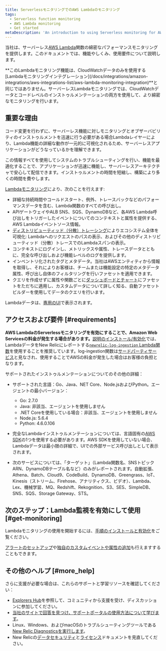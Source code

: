 ```yaml
---
title: ServerlessモニタリングでのAWS Lambdaのモニタリング
tags:
  - Serverless function monitoring
  - AWS Lambda monitoring
  - Get started
metaDescription: 'An introduction to using Serverless monitoring for AWS Lambda functions in New Relic: how it works and requirements for using it.'
---
```


当社は、サーバーレス[AWS Lambda](https://aws.amazon.com/lambda/)関数の綿密なパフォーマンスモニタリングを提供します。このドキュメントでは、機能やしくみ、使用要件について説明します。

<Callout variant="tip">
  **このLambdaモニタリング機能は、CloudWatchデータのみを使用する[Lambdaモニタリングインテグレーション](/docs/integrations/amazon-integrations/aws-integrations-list/aws-lambda-monitoring-integration)**と同じではありません。サーバーレスLambdaモニタリングでは、CloudWatchデータとコードレベルのインストゥルメンテーションの両方を使用して、より綿密なモニタリングを行います。
</Callout>

## 重要な理由

コード変更を行わずに、サーバーレス機能に対しモニタリングとオブザーバビリティのインストゥルメントを迅速に行う必要がある場合Lambdaレイヤーにより、Lambda機能の詳細な動作が一元的に可視化されるため、サーバーレスアプリケーションがどうなっているかを理解できます。

この情報すべてを使用してシステムのトラブルシューティングを行い、機能を最適化することで、アプリケーションが迅速に機能し、サーバーレスアーキテクチャで安心して配信できます。インストゥルメントの時間を短縮し、構築により多くの時間を費やします。

[Lambdaモニタリング](/docs/serverless-function-monitoring/aws-lambda-monitoring/ui-data/understand-lambda-monitoring-ui#find-data)により、次のことを行えます:

* 詳細な持続時間やコールドスタート、例外、トレースバックなどのパフォーマンスデータを含む、Lambda関数のすべての呼び出し。
* APIゲートウェイやALB SNS、SQS、DynamoDBなど、各AWS Lambda呼び出しをトリガーしたイベントについてのコンテキストと属性を提供する、AWS Lambdaイベントソース情報。
* [ディストリビューティッド（分散）トレーシング](/docs/apm/distributed-tracing/getting-started/introduction-distributed-tracing)によりエコシステム全体を可視化: Lambdaへのリクエストのパスの表示、およびその他のディストリビューティッド（分散）トレースでのLambdaスパンの表示。
* コンテキストにログインし、メトリックスや属性、トレースデータとともに、完全な呼び出しおよび機能レベルのログを提供します。
* インベントリ化されたタグとメタデータ。当社はAWSエンティティから情報を取得し、それによりお客様は、チームまたは機能設定の特定のメタデータ属性、呼び出し自体のフィルタリングを行いファセットを適用できます。
* クエリを作成せずに属性や関数ごとに[ダッシュボードとチャート](/docs/serverless-function-monitoring/aws-lambda-monitoring/ui-data/understand-lambda-monitoring-ui#chart-data)にファセットをただちに適用し、カスタムデータについて詳しく知る、自動ファセットビルダーを使用してデータのクエリを行います。

Lambdaデータは、[専用のUI](/docs/lambda-monitoring-ui)で表示されます。

## アクセスおよび要件 [#requirements]

**AWS LambdaのServerlessモニタリングを有効にすることで、Amazon Web Servicesの料金が発生する場合があります。**[説明のインストール/有効化](/docs/install-enable-new-relics-monitoring-aws-lambda)では、LambdaデータをNew Relicにレポートする[`newrelic-log-ingestion` Lambda関数](/docs/install-enable-new-relics-monitoring-aws-lambda#manual-nr-lambda)を使用することを推奨しています。log-ingestion関数は[サードパーティサービス](/docs/licenses/license-information/acceptable-use-policy/acceptable-use-policy)と見なされ、使用することでAWSの料金が発生した場合はお客様の負担となります。

サポートされたインストゥルメンテーションについてのその他の詳細：

* サポートされた言語：Go、Java、NET Core、Node.jsおよびPython。エージェントの最小バージョン：

  * Go: 2.7.0
  * Java: 非該当、エージェントを使用しません
  * .NET Coreを使用している場合：非該当、エージェントを使用しません
  * Node.js: 5.6.4
  * Python: 4.6.0.106
* 完全なLambdaインストゥルメンテーションについては、言語固有の[AWS SDK](https://aws.amazon.com/tools/#sdk)の1つを使用する必要があります。AWS SDKを使用していない場合、Lambdaデータは最小限の詳細で、UIでの外部サービス呼び出しとして表示されます。
* 次のサービスについては、「ターゲット」（Lambda関数名、SNSトピックARN、DynamoDBテーブル名など）のみがレポートされます。自動拡張、Athena、Batch、Cloud9、CodeBuild、DynamoDB、Greengrass、IoT、Kinesis（ストリーム、Firehose、アナリティクス、ビデオ）、Lambda、Lex、機械学習、MQ、Redshift、Rekognition、S3、SES、SimpleDB、SNS、SQS、Storage Gateway、STS。

## 次のステップ：Lambda監視を有効にして使用 [#get-monitoring]

Lambdaモニタリングの使用を開始するには、[手順のインストールと有効化](/docs/install-enable-new-relics-monitoring-aws-lambda)をご覧ください。

[アラートのセットアップ](https://discuss.newrelic.com/t/relic-solution-new-relic-monitoring-for-aws-lambda-configuring-alerts/96045)や[独自のカスタムイベントや属性の追加](https://discuss.newrelic.com/t/relic-solution-configuring-custom-attributes-and-events-in-aws-lambda/96043)も行えますすることもできます。

## その他のヘルプ [#more_help]

さらに支援が必要な場合は、これらのサポートと学習リソースを確認してください：

* [Explorers Hub](https://discuss.newrelic.com/)を参照して、コミュニティから支援を受け、ディスカッションに参加してください。
* [当社のサイトで回答を見つけ、サポートポータルの使用方法について学びます](/docs/using-new-relic/welcome-new-relic/get-started/find-help-use-support-portal)。
* Linux、Windows、およびmacOSのトラブルシューティングツールである[New Relic Diagnosticsを実行します](/docs/using-new-relic/cross-product-functions/troubleshooting/new-relic-diagnostics)。
* New Relicの[データセキュリティ](/docs/security)と[ライセンス](/docs/licenses)ドキュメントを見直してください。
